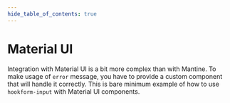 ```yaml
---
hide_table_of_contents: true
---
```



# Material UI

Integration with Material UI is a bit more complex than with Mantine. To make usage of `error` message, you have to provide a custom component that will handle it correctly. This is bare minimum example of how to use `hookform-input` with Material UI components.

<Sandbox
  name="Material UI codesandbox"
  source="https://stackblitz.com/edit/vitejs-vite-uuwnct?embed=1&file=src%2Fexamples%2Ffactory-form.tsx"
/>
